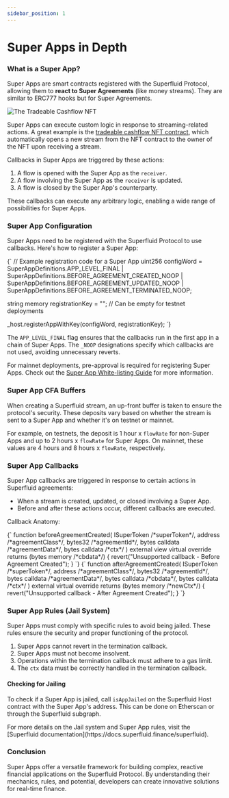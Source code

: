 ```yaml
---
sidebar_position: 1
---
```



# Super Apps in Depth

### **What is a Super App?**

Super Apps are smart contracts registered with the Superfluid Protocol, allowing them to **react to Super Agreements** (like money streams). They are similar to ERC777 hooks but for Super Agreements.

![The Tradeable Cashflow NFT](/assets/image_(29)_(1).png)

Super Apps can execute custom logic in response to streaming-related actions. A great example is the [tradeable cashflow NFT contract](https://github.com/superfluid-finance/super-examples/tree/c784d239557d6fb5e56a2c8951ac4353256d611d/projects/tradeable-cashflow), which automatically opens a new stream from the NFT contract to the owner of the NFT upon receiving a stream.

Callbacks in Super Apps are triggered by these actions:

1. A flow is opened with the Super App as the `receiver`.
2. A flow involving the Super App as the `receiver` is updated.
3. A flow is closed by the Super App's counterparty.

These callbacks can execute any arbitrary logic, enabling a wide range of possibilities for Super Apps.

### Super App Configuration

Super Apps need to be registered with the Superfluid Protocol to use callbacks. Here's how to register a Super App:

<CodeBlock className="language-javascript">
{`
// Example registration code for a Super App
uint256 configWord =
    SuperAppDefinitions.APP_LEVEL_FINAL |
    SuperAppDefinitions.BEFORE_AGREEMENT_CREATED_NOOP |
    SuperAppDefinitions.BEFORE_AGREEMENT_UPDATED_NOOP |
    SuperAppDefinitions.BEFORE_AGREEMENT_TERMINATED_NOOP;

string memory registrationKey = ""; // Can be empty for testnet deployments

_host.registerAppWithKey(configWord, registrationKey);
`}
</CodeBlock>

The `APP_LEVEL_FINAL` flag ensures that the callbacks run in the first app in a chain of Super Apps. The `_NOOP` designations specify which callbacks are not used, avoiding unnecessary reverts.

For mainnet deployments, pre-approval is required for registering Super Apps. Check out the [Super App White-listing Guide](https://github.com/superfluid-finance/protocol-monorepo/wiki/Super-App-White-listing-Guide) for more information.

### Super App CFA Buffers

When creating a Superfluid stream, an up-front buffer is taken to ensure the protocol's security. These deposits vary based on whether the stream is sent to a Super App and whether it's on testnet or mainnet.

For example, on testnets, the deposit is 1 hour x `flowRate` for non-Super Apps and up to 2 hours x `flowRate` for Super Apps. On mainnet, these values are 4 hours and 8 hours x `flowRate`, respectively.

### Super App Callbacks

Super App callbacks are triggered in response to certain actions in Superfluid agreements:

- When a stream is created, updated, or closed involving a Super App.
- Before and after these actions occur, different callbacks are executed.

Callback Anatomy:

<CodeBlock className="language-javascript">
{`
function beforeAgreementCreated(
    ISuperToken /*superToken*/,
    address /*agreementClass*/,
    bytes32 /*agreementId*/,
    bytes calldata /*agreementData*/,
    bytes calldata /*ctx*/
)
    external
    view
    virtual
    override
    returns (bytes memory /*cbdata*/)
{
    revert("Unsupported callback - Before Agreement Created");
}
`}
</CodeBlock>

<CodeBlock className="language-javascript">
{`
function afterAgreementCreated(
    ISuperToken /*superToken*/,
    address /*agreementClass*/,
    bytes32 /*agreementId*/,
    bytes calldata /*agreementData*/,
    bytes calldata /*cbdata*/,
    bytes calldata /*ctx*/
)
    external
    virtual
    override
    returns (bytes memory /*newCtx*/)
{
    revert("Unsupported callback - After Agreement Created");
}
`}
</CodeBlock>

### Super App Rules (Jail System)

Super Apps must comply with specific rules to avoid being jailed. These rules ensure the security and proper functioning of the protocol.

1. Super Apps cannot revert in the termination callback.
2. Super Apps must not become insolvent.
3. Operations within the termination callback must adhere to a gas limit.
4. The `ctx` data must be correctly handled in the termination callback.

#### Checking for Jailing

To check if a Super App is jailed, call `isAppJailed` on the Superfluid Host contract with the Super App's address. This can be done on Etherscan or through the Superfluid subgraph.

<Admonition type="note">
  For more details on the Jail system and Super App rules, visit the [Superfluid documentation](https://docs.superfluid.finance/superfluid).
</Admonition>

### Conclusion

Super Apps offer a versatile framework for building complex, reactive financial applications on the Superfluid Protocol. By understanding their mechanics, rules, and potential, developers can create innovative solutions for real-time finance.